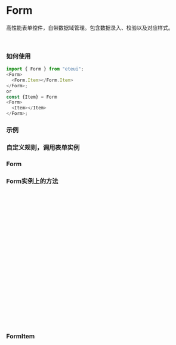 
<Meta of={formStory} />

<h1>Form</h1>
<p>高性能表单控件，自带数据域管理。包含数据录入、校验以及对应样式。</p>
<br />

<h3>如何使用</h3>

```js
import { Form } from "eteui";
<Form>
  <Form.Item></Form.Item>
</Form>;
or
const {Item} = Form
<Form>
  <Item></Item>
</Form>;
```

<h3>示例</h3>
<Canvas of={formStory.defaultForm} />

<h3>自定义规则，调用表单实例</h3>
<Canvas of={formStory.sampleForm} />

<h3>Form</h3>
<ArgsTable of={Form} />

<h3>Form实例上的方法</h3>

```js
通过绑定ref可以拿到form实例上的方法
const ref = useRef<IFormRef>(null)
<Form ref={ref}></Form>
console.log(ref.current)

validateField(name:string) //校验某项
validateAllFields() //校验整个表单
getFieldValue(key: string) //获取某项值
getFieldsvalue() //获取整个表单值
setFieldValu(name: string, value: any) //更改某项值
resetFields() //重置整个表单

当form的children为function时可以拿到isVaild,isSubmitting,errors
<Form>
({isVaild,isSubmitting,errors})=>{
 console.log("验证是否通过",isVaild) //isVaild:boolean
 console.log("是否处于提交状态",isSubmitting) //isSubmitting:boolean
 console.log("验证的错误信息",errors) //errors:Record<string, ValidateError[]>;
 return
    <FormItem name="sample">
      <Input>
    </FormItem>
}
</Form>
```

<h3>FormItem</h3>
<ArgsTable of={FormItem} />
